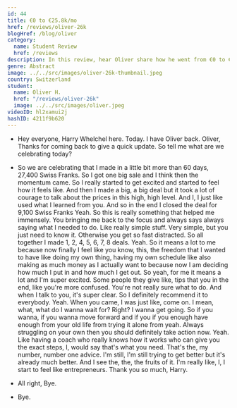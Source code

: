 ```yaml
---
id: 44
title: €0 to €25.8k/mo
href: /reviews/oliver-26k
blogHref: /blog/oliver
category:
  name: Student Review
  href: /reviews
description: In this review, hear Oliver share how he went from €0 to €25,800 in less than 60 days and then went on to quit his 9 to 5 job and become a full-time original abstract artist.
genre: Abstract
image: ../../src/images/oliver-26k-thumbnail.jpeg
country: Switzerland
student:
  name: Oliver H.
  href: "/reviews/oliver-26k"
  image: ../../src/images/oliver.jpeg
videoID: hl2xamui2j
hashID: 4211f9b620
---
```


- Hey everyone, Harry Whelchel here. Today. I have Oliver back. Oliver, Thanks for coming back to give a quick update. So tell me what are we celebrating today?

- So we are celebrating that I made in a little bit more than 60 days, 27,400 Swiss Franks. So I got one big sale and I think then the momentum came. So I really started to get excited and started to feel how it feels like. And then I made a big, a big deal but it took a lot of courage to talk about the prices in this high, high level. And I, I just like used what I learned from you. And so in the end I closed the deal for 9,100 Swiss Franks Yeah. So this is really something that helped me immensely. You bringing me back to the focus and always says always saying what I needed to do. Like really simple stuff. Very simple, but you just need to know it. Otherwise you get so fast distracted. So all together I made 1, 2, 4, 5, 6, 7, 8 deals. Yeah. So it means a lot to me because now finally I feel like you know, this, the freedom that I wanted to have like doing my own thing, having my own schedule like also making as much money as I actually want to because now I am deciding how much I put in and how much I get out. So yeah, for me it means a lot and I'm super excited. Some people they give like, tips that you in the end, like you're more confused. You're not really sure what to do. And when I talk to you, it's super clear. So I definitely recommend it to everybody. Yeah. When you came, I was just like, come on. I mean, what, what do I wanna wait for? Right? I wanna get going. So if you wanna, if you wanna move forward and if you if you enough have enough from your old life from trying it alone from yeah. Always struggling on your own then you should definitely take action now. Yeah. Like having a coach who really knows how it works who can give you the exact steps, I, would say that's what you need. That's the, my number, number one advice. I'm still, I'm still trying to get better but it's already much better. And I see the, the, the fruits of it. I'm really like, I, I start to feel like entrepreneurs. Thank you so much, Harry.

- All right, Bye.

- Bye.
